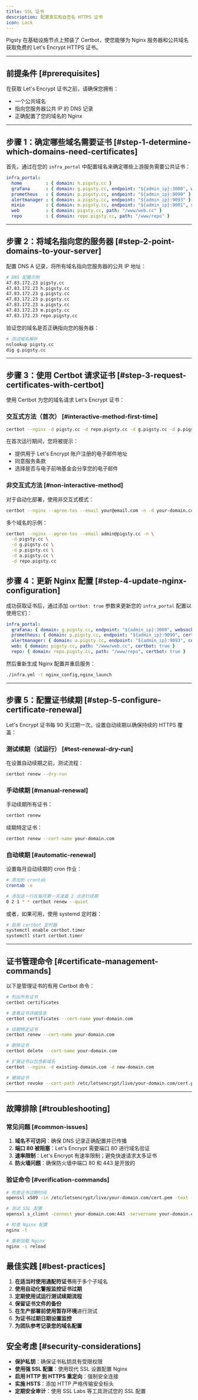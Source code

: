 ```yaml
---
title: SSL 证书
description: 配置真实和自签名 HTTPS 证书
icon: Lock
---
```


Pigsty 在基础设施节点上预装了 Certbot，使您能够为 Nginx 服务器和公共域名获取免费的 Let's Encrypt HTTPS 证书。


--------

## 前提条件 [#prerequisites]

在获取 Let's Encrypt 证书之前，请确保您拥有：
- 一个公共域名
- 指向您服务器公共 IP 的 DNS 记录
- 正确配置了您的域名的 Nginx


--------

## 步骤 1：确定哪些域名需要证书 [#step-1-determine-which-domains-need-certificates]

首先，通过在您的 `infra_portal` 中配置域名来确定哪些上游服务需要公共证书：

```yaml
infra_portal:
  home         : { domain: h.pigsty.cc }
  grafana      : { domain: g.pigsty.cc, endpoint: "${admin_ip}:3000", websocket: true }
  prometheus   : { domain: p.pigsty.cc, endpoint: "${admin_ip}:9090" }
  alertmanager : { domain: a.pigsty.cc, endpoint: "${admin_ip}:9093" }
  minio        : { domain: m.pigsty.cc, endpoint: "${admin_ip}:9001", scheme: https, websocket: true }
  web          : { domain: pigsty.cc, path: "/www/web.cc" }
  repo         : { domain: repo.pigsty.cc, path: "/www/repo" }
```


--------

## 步骤 2：将域名指向您的服务器 [#step-2-point-domains-to-your-server]

配置 DNS A 记录，将所有域名指向您服务器的公共 IP 地址：

```bash
# DNS 配置示例
47.83.172.23 pigsty.cc
47.83.172.23 h.pigsty.cc
47.83.172.23 g.pigsty.cc
47.83.172.23 p.pigsty.cc
47.83.172.23 a.pigsty.cc
47.83.172.23 m.pigsty.cc
47.83.172.23 repo.pigsty.cc
```

验证您的域名是否正确指向您的服务器：

```bash
# 测试域名解析
nslookup pigsty.cc
dig g.pigsty.cc
```


--------

## 步骤 3：使用 Certbot 请求证书 [#step-3-request-certificates-with-certbot]

使用 Certbot 为您的域名请求 Let's Encrypt 证书：

### 交互式方法（首次） [#interactive-method-first-time]

```bash
certbot --nginx -d pigsty.cc -d repo.pigsty.cc -d g.pigsty.cc -d p.pigsty.cc -d a.pigsty.cc
```

在首次运行期间，您将被提示：
- 提供用于 Let's Encrypt 账户注册的电子邮件地址
- 同意服务条款
- 选择是否与电子前哨基金会分享您的电子邮件

### 非交互式方法 [#non-interactive-method]

对于自动化部署，使用非交互式模式：

```bash
certbot --nginx --agree-tos --email your@email.com -n -d your-domain.com
```

多个域名的示例：

```bash
certbot --nginx --agree-tos --email admin@pigsty.cc -n \
  -d pigsty.cc \
  -d g.pigsty.cc \
  -d p.pigsty.cc \
  -d a.pigsty.cc \
  -d repo.pigsty.cc
```

## 步骤 4：更新 Nginx 配置 [#step-4-update-nginx-configuration]

成功获取证书后，通过添加 `certbot: true` 参数来更新您的 `infra_portal` 配置以使用它们：

```yaml
infra_portal:
  grafana: { domain: g.pigsty.cc, endpoint: "${admin_ip}:3000", websocket: true, certbot: true }
  prometheus: { domain: p.pigsty.cc, endpoint: "${admin_ip}:9090", certbot: true }
  alertmanager: { domain: a.pigsty.cc, endpoint: "${admin_ip}:9093", certbot: true }
  web: { domain: pigsty.cc, path: "/www/web.cc", certbot: true }
  repo: { domain: repo.pigsty.cc, path: "/www/repo", certbot: true }
```

然后重新生成 Nginx 配置并重启服务：

```bash
./infra.yml -t nginx_config,nginx_launch
```


--------

## 步骤 5：配置证书续期 [#step-5-configure-certificate-renewal]

Let's Encrypt 证书每 90 天过期一次。设置自动续期以确保持续的 HTTPS 覆盖：

### 测试续期（试运行） [#test-renewal-dry-run]

在设置自动续期之前，测试流程：

```bash
certbot renew --dry-run
```

### 手动续期 [#manual-renewal]

手动续期所有证书：

```bash
certbot renew
```

续期特定证书：

```bash
certbot renew --cert-name your-domain.com
```

### 自动续期 [#automatic-renewal]

设置每月自动续期的 cron 作业：

```bash
# 添加到 crontab
crontab -e

# 添加这一行在每月第一天凌晨 2 点进行续期
0 2 1 * * certbot renew --quiet
```

或者，如果可用，使用 systemd 定时器：

```bash
# 启用 certbot 定时器
systemctl enable certbot.timer
systemctl start certbot.timer
```



--------

## 证书管理命令 [#certificate-management-commands]

以下是管理证书的有用 Certbot 命令：

```bash
# 列出所有证书
certbot certificates

# 查看证书详细信息
certbot certificates --cert-name your-domain.com

# 续期特定证书
certbot renew --cert-name your-domain.com

# 删除证书
certbot delete --cert-name your-domain.com

# 扩展证书以包含新域名
certbot --nginx -d existing-domain.com -d new-domain.com

# 撤销证书
certbot revoke --cert-path /etc/letsencrypt/live/your-domain.com/cert.pem
```




--------

## 故障排除 [#troubleshooting]

### 常见问题 [#common-issues]

1. **域名不可访问**：确保 DNS 记录正确配置并已传播
2. **端口 80 被阻塞**：Let's Encrypt 需要端口 80 进行域名验证
3. **速率限制**：Let's Encrypt 有速率限制；避免快速请求太多证书
4. **防火墙问题**：确保防火墙中端口 80 和 443 是开放的

### 验证命令 [#verification-commands]

```bash
# 检查证书过期时间
openssl x509 -in /etc/letsencrypt/live/your-domain.com/cert.pem -text -noout | grep "Not After"

# 测试 SSL 配置
openssl s_client -connect your-domain.com:443 -servername your-domain.com

# 检查 Nginx 配置
nginx -t

# 重新加载 Nginx
nginx -s reload
```

## 最佳实践 [#best-practices]

1. **在适当时使用通配符证书**用于多个子域名
2. **使用自动化警报监控证书过期**
3. **定期使用试运行测试续期流程**
4. **保留证书文件的备份**
5. **在生产部署前使用暂存环境**进行测试
6. **为证书过期日期设置监控**
7. **为团队参考记录您的域名配置**

## 安全考虑 [#security-considerations]

- **保护私钥**：确保证书私钥具有受限权限
- **使用强 SSL 配置**：使用现代 SSL 设置配置 Nginx
- **启用 HTTP 到 HTTPS 重定向**：强制安全连接
- **实施 HSTS**：添加 HTTP 严格传输安全标头
- **定期安全审计**：使用 SSL Labs 等工具测试您的 SSL 配置